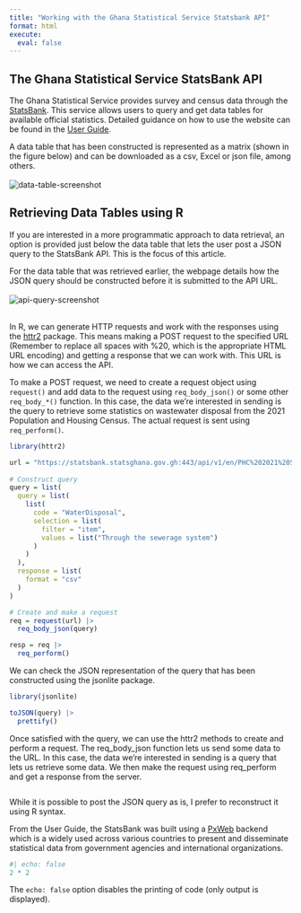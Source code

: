 ```yaml
---
title: "Working with the Ghana Statistical Service Statsbank API"
format: html
execute: 
  eval: false
---
```


## The Ghana Statistical Service StatsBank API

The Ghana Statistical Service provides survey and census data through the [StatsBank](https://statsbank.statsghana.gov.gh/index.html). This service allows users to query and get data tables for available official statistics. Detailed guidance on how to use the website can be found in the [User Guide](https://statsbank.statsghana.gov.gh/Resources/userguide/statsbank_userguide_1.3.pdf).

A data table that has been constructed is represented as a matrix (shown in the figure below) and can be downloaded as a csv, Excel or json file, among others. <br><br>
![data-table-screenshot](img/data-table-screenshot.png){#fig-1}

## Retrieving Data Tables using R

If you are interested in a more programmatic approach to data retrieval, an option is provided just below the data table that lets the user post a JSON query to the StatsBank API. This is the focus of this article.

For the data table that was retrieved earlier, the webpage details how the JSON query should be constructed before it is submitted to the API URL. <br><br> ![api-query-screenshot](img/api-query-screenshot.png) 
<br><br>

In R, we can generate HTTP requests and work with the responses using the [httr2](https://httr2.r-lib.org/) package. This means making a POST request to the specified URL (Remember to replace all spaces with %20, which is the appropriate HTML URL encoding) and getting a response that we can work with. This URL is how we can access the API.

To make a POST request, we need to create a request object using `request()` and add data to the request using `req_body_json()` or some other `req_body_*()` function. In this case, the data we're interested in sending is the query to retrieve some statistics on wastewater disposal from the 2021 Population and Housing Census. The actual request is sent using `req_perform()`.

```r
library(httr2)

url = "https://statsbank.statsghana.gov.gh:443/api/v1/en/PHC%202021%20StatsBank/Water%20and%20Sanitation/waterDisposal_table.px"
  
# Construct query
query = list(
  query = list(
    list(
      code = "WaterDisposal",
      selection = list(
        filter = "item",
        values = list("Through the sewerage system")
      )
    )
  ),
  response = list(
    format = "csv"
  )
)

# Create and make a request
req = request(url) |> 
  req_body_json(query)

resp = req |> 
  req_perform()
```

We can check the JSON representation of the query that has been constructed using the jsonlite package.

```r
library(jsonlite)

toJSON(query) |> 
  prettify()
```

Once satisfied with the query, we can use the httr2 methods to create and perform a request.  The req_body_json function lets us send some data to the URL. In this case, the data we're interested in sending is a query that lets us retrieve some data. We then make the request using req_perform and get a response from the server. 

```r


```

While it is possible to post the JSON query as is, I prefer to reconstruct it using R syntax.   



From the User Guide, the StatsBank was built using a [PxWeb](https://www.scb.se/px-web) backend which is a widely used across various countries to present and disseminate statistical data from government agencies and international organizations.

```r
#| echo: false
2 * 2
```

The `echo: false` option disables the printing of code (only output is displayed).
